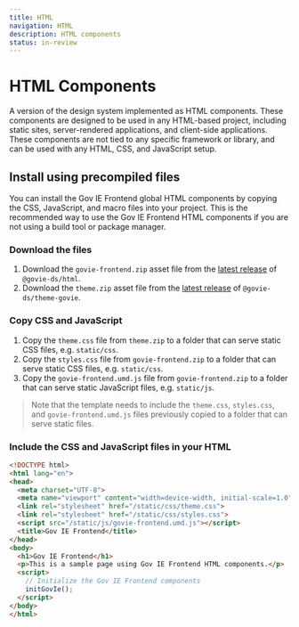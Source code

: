 ```yaml
---
title: HTML
navigation: HTML
description: HTML components
status: in-review
---
```


# HTML Components

A version of the design system implemented as HTML components.
These components are designed to be used in any HTML-based project, including static sites, server-rendered applications, and client-side applications.
These components are not tied to any specific framework or library, and can be used with any HTML, CSS, and JavaScript setup.

## Install using precompiled files

You can install the Gov IE Frontend global HTML components by copying the CSS, JavaScript, and macro files into your project.
This is the recommended way to use the Gov IE Frontend HTML components if you are not using a build tool or package manager.

### Download the files

1. Download the `govie-frontend.zip` asset file from the [latest release](https://github.com/ogcio/govie-ds/releases) of `@govie-ds/html`.
2. Download the `theme.zip` asset file from the [latest release](https://github.com/ogcio/govie-ds/releases) of `@govie-ds/theme-govie`.

### Copy CSS and JavaScript

1. Copy the `theme.css` file from `theme.zip` to a folder that can serve static CSS files, e.g. `static/css`.
2. Copy the `styles.css` file from `govie-frontend.zip` to a folder that can serve static CSS files, e.g. `static/css`.
3. Copy the `govie-frontend.umd.js` file from `govie-frontend.zip` to a folder that can serve static JavaScript files, e.g. `static/js`.

> Note that the template needs to include the `theme.css`, `styles.css`, and `govie-frontend.umd.js` files previously copied to a folder that can serve static files.

### Include the CSS and JavaScript files in your HTML

```html
<!DOCTYPE html>
<html lang="en">
<head>
  <meta charset="UTF-8">
  <meta name="viewport" content="width=device-width, initial-scale=1.0">
  <link rel="stylesheet" href="/static/css/theme.css">
  <link rel="stylesheet" href="/static/css/styles.css">
  <script src="/static/js/govie-frontend.umd.js"></script>
  <title>Gov IE Frontend</title>
</head>
<body>
  <h1>Gov IE Frontend</h1>
  <p>This is a sample page using Gov IE Frontend HTML components.</p>
  <script>
    // Initialize the Gov IE Frontend components
    initGovIe();
  </script>
</body>
</html>
```

